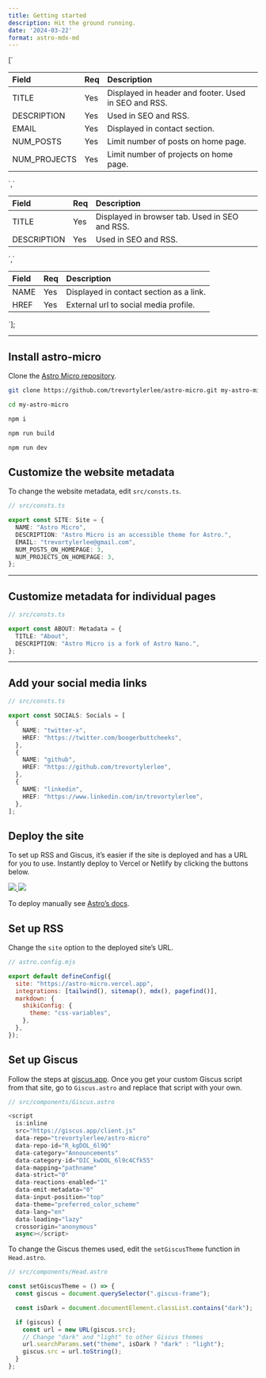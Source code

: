 ```yaml
---
title: Getting started
description: Hit the ground running.
date: '2024-03-22'
format: astro-mdx-md
---
```





[`
<table>
<colgroup>
<col style="width: 17%" />
<col style="width: 4%" />
<col style="width: 77%" />
</colgroup>
<thead>
<tr class="header">
<th style="text-align: left;">Field</th>
<th style="text-align: left;">Req</th>
<th style="text-align: left;">Description</th>
</tr>
</thead>
<tbody>
<tr class="odd">
<td style="text-align: left;">TITLE</td>
<td style="text-align: left;">Yes</td>
<td style="text-align: left;">Displayed in header and footer. Used in SEO and RSS.</td>
</tr>
<tr class="even">
<td style="text-align: left;">DESCRIPTION</td>
<td style="text-align: left;">Yes</td>
<td style="text-align: left;">Used in SEO and RSS.</td>
</tr>
<tr class="odd">
<td style="text-align: left;">EMAIL</td>
<td style="text-align: left;">Yes</td>
<td style="text-align: left;">Displayed in contact section.</td>
</tr>
<tr class="even">
<td style="text-align: left;">NUM_POSTS</td>
<td style="text-align: left;">Yes</td>
<td style="text-align: left;">Limit number of posts on home page.</td>
</tr>
<tr class="odd">
<td style="text-align: left;">NUM_PROJECTS</td>
<td style="text-align: left;">Yes</td>
<td style="text-align: left;">Limit number of projects on home page.</td>
</tr>
</tbody>
</table>
`,`
<table>
<thead>
<tr class="header">
<th style="text-align: left;">Field</th>
<th style="text-align: left;">Req</th>
<th style="text-align: left;">Description</th>
</tr>
</thead>
<tbody>
<tr class="odd">
<td style="text-align: left;">TITLE</td>
<td style="text-align: left;">Yes</td>
<td style="text-align: left;">Displayed in browser tab. Used in SEO and RSS.</td>
</tr>
<tr class="even">
<td style="text-align: left;">DESCRIPTION</td>
<td style="text-align: left;">Yes</td>
<td style="text-align: left;">Used in SEO and RSS.</td>
</tr>
</tbody>
</table>
`,`
<table>
<thead>
<tr class="header">
<th style="text-align: left;">Field</th>
<th style="text-align: left;">Req</th>
<th style="text-align: left;">Description</th>
</tr>
</thead>
<tbody>
<tr class="odd">
<td style="text-align: left;">NAME</td>
<td style="text-align: left;">Yes</td>
<td style="text-align: left;">Displayed in contact section as a link.</td>
</tr>
<tr class="even">
<td style="text-align: left;">HREF</td>
<td style="text-align: left;">Yes</td>
<td style="text-align: left;">External url to social media profile.</td>
</tr>
</tbody>
</table>
`];

------------------------------------------------------------------------

## Install astro-micro

Clone the [Astro Micro
repository](https://github.com/trevortylerlee/astro-micro.git).

```sh
git clone https://github.com/trevortylerlee/astro-micro.git my-astro-micro
```


```sh
cd my-astro-micro
```


```sh
npm i
```


```sh
npm run build
```


```sh
npm run dev
```

## Customize the website metadata

To change the website metadata, edit `src/consts.ts`.

```ts
// src/consts.ts

export const SITE: Site = {
  NAME: "Astro Micro",
  DESCRIPTION: "Astro Micro is an accessible theme for Astro.",
  EMAIL: "trevortylerlee@gmail.com",
  NUM_POSTS_ON_HOMEPAGE: 3,
  NUM_PROJECTS_ON_HOMEPAGE: 3,
};
```

<div dangerouslySetInnerHTML={{ __html: quartoRawHtml[0] }} />

------------------------------------------------------------------------

## Customize metadata for individual pages

```ts
// src/consts.ts

export const ABOUT: Metadata = {
  TITLE: "About",
  DESCRIPTION: "Astro Micro is a fork of Astro Nano.",
};
```

<div dangerouslySetInnerHTML={{ __html: quartoRawHtml[1] }} />

------------------------------------------------------------------------

## Add your social media links

```ts
// src/consts.ts

export const SOCIALS: Socials = [
  {
    NAME: "twitter-x",
    HREF: "https://twitter.com/boogerbuttcheeks",
  },
  {
    NAME: "github",
    HREF: "https://github.com/trevortylerlee",
  },
  {
    NAME: "linkedin",
    HREF: "https://www.linkedin.com/in/trevortylerlee",
  },
];
```

<div dangerouslySetInnerHTML={{ __html: quartoRawHtml[2] }} />

## Deploy the site

To set up RSS and Giscus, it’s easier if the site is deployed and has a
URL for you to use. Instantly deploy to Vercel or Netlify by clicking
the buttons below.

<a target="_blank" aria-label="Deploy with Vercel" href="https://vercel.com/new/clone?repository-url=https://github.com/trevortylerlee/astro-micro">
<img src="/deploy_vercel.svg" /> </a>
<a target="_blank" aria-label="Deploy with Netlify" href="https://app.netlify.com/start/deploy?repository=https://github.com/trevortylerlee/astro-micro">
<img src="/deploy_netlify.svg" /> </a>

To deploy manually see [Astro’s
docs](https://docs.astro.build/en/guides/deploy/).

## Set up RSS

Change the `site` option to the deployed site’s URL.

```js
// astro.config.mjs

export default defineConfig({
  site: "https://astro-micro.vercel.app",
  integrations: [tailwind(), sitemap(), mdx(), pagefind()],
  markdown: {
    shikiConfig: {
      theme: "css-variables",
    },
  },
});
```

## Set up Giscus

Follow the steps at [giscus.app](https://giscus.app). Once you get your
custom Giscus script from that site, go to `Giscus.astro` and replace
that script with your own.

```js
// src/components/Giscus.astro

<script
  is:inline
  src="https://giscus.app/client.js"
  data-repo="trevortylerlee/astro-micro"
  data-repo-id="R_kgDOL_6l9Q"
  data-category="Announcements"
  data-category-id="DIC_kwDOL_6l9c4Cfk55"
  data-mapping="pathname"
  data-strict="0"
  data-reactions-enabled="1"
  data-emit-metadata="0"
  data-input-position="top"
  data-theme="preferred_color_scheme"
  data-lang="en"
  data-loading="lazy"
  crossorigin="anonymous"
  async></script>

```

To change the Giscus themes used, edit the `setGiscusTheme` function in
`Head.astro`.

```js
// src/components/Head.astro

const setGiscusTheme = () => {
  const giscus = document.querySelector(".giscus-frame");

  const isDark = document.documentElement.classList.contains("dark");

  if (giscus) {
    const url = new URL(giscus.src);
    // Change "dark" and "light" to other Giscus themes
    url.searchParams.set("theme", isDark ? "dark" : "light");
    giscus.src = url.toString();
  }
};
```

